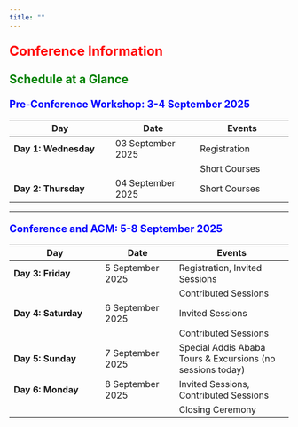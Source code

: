 ```yaml
---
title: ""
---
```


<p style="color: red; font-size: 1.7em; font-weight: bold;">Conference Information</p>

<p style="color: green; font-size: 1.5em; font-weight: bold;">Schedule at a Glance</p>


<p style="color: blue; font-size: 1.3em; font-weight: bold;">Pre-Conference Workshop: 3-4 September 2025</p>


| Day                          | Date                    | Events                     |
|------------------------------|-------------------------|----------------------------|
| **Day 1: Wednesday**         | 03 September 2025       | Registration               |
|                              |                         | Short Courses              |
| **Day 2: Thursday**          | 04 September 2025       | Short Courses              |

---

<p style="color: blue; font-size: 1.3em; font-weight: bold;">Conference and AGM: 5-8 September 2025</p>


| Day                          | Date                    | Events                               |
|------------------------------|-------------------------|--------------------------------------|
| **Day 3: Friday**            | 5 September 2025        | Registration, Invited Sessions   |
|                              |                         | Contributed Sessions                 |
| **Day 4: Saturday**          | 6 September 2025        | Invited Sessions                     |
|                              |                         | Contributed Sessions                 |
| **Day 5: Sunday**            | 7 September 2025        | Special Addis Ababa Tours & Excursions (no sessions today)                     |
| **Day 6: Monday**            | 8 September 2025        | Invited Sessions, Contributed Sessions |
|                              |                         | Closing Ceremony     |